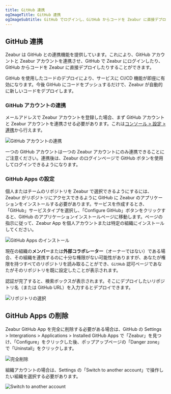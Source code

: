 ```yaml
---
title: GitHub 連携
ogImageTitle: GitHub 連携
ogImageSubtitle: GitHub でログインし、GitHub からコードを Zeabur に直接デプロイする
---
```



## GitHub 連携

Zeabur は GitHub との連携機能を提供しています。これにより、GitHub アカウントと Zeabur アカウントを連携させ、GitHub で Zeabur にログインしたり、GitHub からコードを Zeabur に直接デプロイしたりすることができます。

GitHub を使用したコードのデプロイにより、サービスに CI/CD 機能が即座に有効になります。今後 GitHub にコードをプッシュするだけで、Zeabur が自動的に新しいコードをデプロイします。

### GitHub アカウントの連携

メールアドレスで Zeabur アカウントを登録した場合、まず GitHub アカウントと Zeabur アカウントを連携させる必要があります。これは[コンソール > 設定 > 連携](https://dash.zeabur.com/account/general)から行えます。

![GitHub アカウントの連携](/deploy/github/link-github.webp)

一つの GitHub アカウントは一つの Zeabur アカウントにのみ連携できることにご注意ください。連携後は、Zeabur のログインページで GitHub ボタンを使用してログインできるようになります。

### GitHub Apps の設定

個人またはチームのリポジトリを Zeabur で選択できるようにするには、Zeabur がリポジトリにアクセスできるように GitHub に Zeabur のアプリケーションをインストールする必要があります。サービスを作成するとき、「GitHub」サービスタイプを選択し、「Configure GitHub」ボタンをクリックすると、GitHub のアプリケーションインストールページに移動します。ページの指示に従って、Zeabur App を個人アカウントまたは特定の組織にインストールしてください。

![GitHub Apps のインストール](/deploy/github/install-github-app.webp)

現在の組織の**メンバー**または**外部コラボレーター**（オーナーではない）である場合、その組織を連携するのに十分な権限がない可能性がありますが、あなたが権限を持つすべてのリポジトリを読み取ることができ、`GitHub` 認可ページであなたがそのリポジトリを既に設定したことが表示されます。

認証が完了すると、検索ボックスが表示されます。そこにデプロイしたいリポジトリ名（または GitHub URL）を入力するとデプロイできます。

![リポジトリの選択](/deploy/github/select-repo.webp)

## GitHub Apps の削除

Zeabur GitHub App を完全に削除する必要がある場合は、GitHub の Settings > Intergrations > Applications > Installed GitHub Apps で「Zeabur」を見つけ、「Configure」をクリックした後、ポップアップページの「Danger zone」で「Uninstall」をクリックします。

![完全削除](/deploy/github/remove-github-app.webp)

組織アカウントの場合は、Settings の「Switch to another account」で操作したい組織を選択する必要があります。

![Switch to another account](/deploy/github/switch-settings-context.webp)
